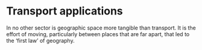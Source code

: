 # Transport applications

In no other sector is geographic space more tangible than transport.
It is the effort of moving, particularly between places that are far apart, that led to the 'first law' of geography.